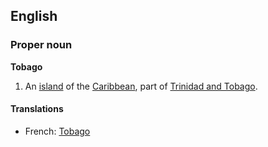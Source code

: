 ==English==
===Proper noun===
{{wikipedia}}
'''Tobago'''

#An [[island]] of the [[Caribbean]], part of [[Trinidad and Tobago]].

====Translations====
*French: [[Tobago#French|Tobago]]